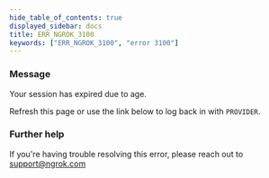 ```yaml
---
hide_table_of_contents: true
displayed_sidebar: docs
title: ERR_NGROK_3100
keywords: ["ERR_NGROK_3100", "error 3100"]
---
```


### Message

Your session has expired due to age.

Refresh this page or use the link below to log back in with `PROVIDER`.

### Further help

If you're having trouble resolving this error, please reach out to [support@ngrok.com](mailto:support@ngrok.com?subject=Help%20with%20ERR_NGROK_3100)
